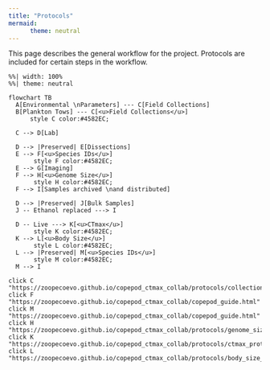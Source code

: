 ```yaml
---
title: "Protocols"
mermaid:
      theme: neutral
---
```


This page describes the general workflow for the project. Protocols are included for certain steps in the workflow.

```mermaid
%%| width: 100%
%%| theme: neutral

flowchart TB
  A[Environmental \nParameters] --- C[Field Collections]
  B[Plankton Tows] --- C[<u>Field Collections</u>]
      style C color:#4582EC;
  
  C --> D[Lab]
  
  D --> |Preserved| E[Dissections]
  E --> F[<u>Species IDs</u>]
       style F color:#4582EC;
  E --> G[Imaging]
  F --> H[<u>Genome Size</u>]
       style H color:#4582EC;
  F --> I[Samples archived \nand distributed]
  
  D --> |Preserved| J[Bulk Samples]
  J -- Ethanol replaced ---> I
  
  D -- Live ---> K[<u>CTmax</u>]
       style K color:#4582EC;
  K --> L[<u>Body Size</u>]
       style L color:#4582EC;
  L --> |Preserved| M[<u>Species IDs</u>]
       style M color:#4582EC;
  M --> I

click C "https://zoopecoevo.github.io/copepod_ctmax_collab/protocols/collection_protocol.html"
click F "https://zoopecoevo.github.io/copepod_ctmax_collab/copepod_guide.html"
click M "https://zoopecoevo.github.io/copepod_ctmax_collab/copepod_guide.html"
click H "https://zoopecoevo.github.io/copepod_ctmax_collab/protocols/genome_size_protocol.html"
click K "https://zoopecoevo.github.io/copepod_ctmax_collab/protocols/ctmax_protocol.html"
click L "https://zoopecoevo.github.io/copepod_ctmax_collab/protocols/body_size_protocol.html"


```
